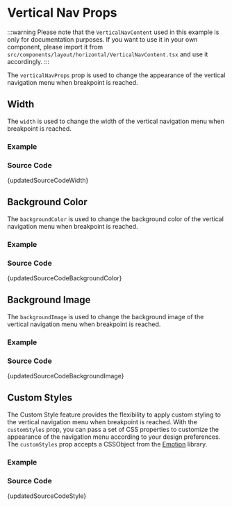 
# Vertical Nav Props


:::warning
Please note that the `VerticalNavContent` used in this example is only for documentation purposes. If you want to use it in your own component, please import it from `src/components/layout/horizontal/VerticalNavContent.tsx` and use it accordingly.
:::

The `verticalNavProps` prop is used to change the appearance of the vertical navigation menu when breakpoint is reached.

## Width

The `width` is used to change the width of the vertical navigation menu when breakpoint is reached.

### Example

<BrowserWindow url='/horizontal-menu/horizontal-nav/vertical-nav-props/width'>
  <Provider>
    <Width />
  </Provider>
</BrowserWindow>

### Source Code

<TsToJsCodeSnippet>{updatedSourceCodeWidth}</TsToJsCodeSnippet>

## Background Color

The `backgroundColor` is used to change the background color of the vertical navigation menu when breakpoint is reached.

### Example

<BrowserWindow url='/horizontal-menu/horizontal-nav/vertical-nav-props/background-color'>
  <Provider>
    <BackgroundColor />
  </Provider>
</BrowserWindow>

### Source Code

<TsToJsCodeSnippet>{updatedSourceCodeBackgroundColor}</TsToJsCodeSnippet>

## Background Image

The `backgroundImage` is used to change the background image of the vertical navigation menu when breakpoint is reached.

### Example

<BrowserWindow url='/horizontal-menu/horizontal-nav/vertical-nav-props/background-image'>
  <Provider>
    <BackgroundImage />
  </Provider>
</BrowserWindow>

### Source Code

<TsToJsCodeSnippet>{updatedSourceCodeBackgroundImage}</TsToJsCodeSnippet>

## Custom Styles

The Custom Style feature provides the flexibility to apply custom styling to the vertical navigation menu when breakpoint is reached. With the `customStyles` prop, you can pass a set of CSS properties to customize the appearance of the navigation menu according to your design preferences. The `customStyles` prop accepts a CSSObject from the [Emotion](https://emotion.sh/docs/introduction) library.

### Example

<BrowserWindow url='/horizontal-menu/horizontal-nav/vertical-nav-props/custom-styles'>
  <Provider>
    <CustomStyles />
  </Provider>
</BrowserWindow>

### Source Code

<TsToJsCodeSnippet>{updatedSourceCodeStyle}</TsToJsCodeSnippet>
